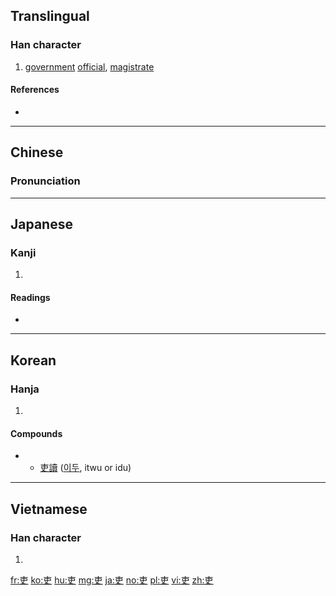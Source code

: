 {{also|史|更}}
==Translingual==

===Han character===
{{Han char|rn=30|rad=口|as=03|sn=6|four=5000<sub>6</sub>|canj=十中大 (JLK)|ids=⿻[[丈]][[口]]}}

# [[government]] [[official]], [[magistrate]]

====References====
* {{Han ref|kx=0176.020|dkj=03299|dj=0393.020|hdz=10018.030|uh=540F|ud=21519|bh=A64F|bd=42575}}

----

==Chinese==
{{zh-forms}}

===Pronunciation===
{{zh-pron
|m=lì
|c=lei6
|mc=y
|oc=y
|ma=
|cat=n
}}

----

==Japanese==

===Kanji===
{{ja-kanji|grade=c|rs=口03}}

# {{defn|lang=ja|sort=口03}}

====Readings====
* {{ja-readings|on=[[り]] (ri)|kun=[[つかさ]] (tsukasa)}}

----

==Korean==

===Hanja===
{{ko-hanja|hangeul=[[리]]|rv=ri|mr=ri}}

# {{defn|lang=ko|sort=口03}}

====Compounds====
** [[吏讀]] ([[이두]], itwu or idu)

----

==Vietnamese==

===Han character===
{{vi-hantu|[[lại]], [[lưỡi]]|rs=口03}}

# {{defn|lang=vi|sort=口03}}

[[fr:吏]]
[[ko:吏]]
[[hu:吏]]
[[mg:吏]]
[[ja:吏]]
[[no:吏]]
[[pl:吏]]
[[vi:吏]]
[[zh:吏]]